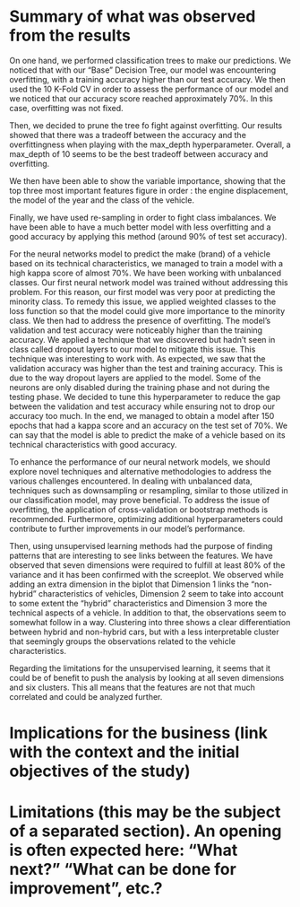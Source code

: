 # Summary of what was observed from the results

On one hand, we performed classification trees to make our predictions. We noticed that with our "Base" Decision Tree, our model was encountering overfitting, with a training accuracy higher than our test accuracy. We then used the 10 K-Fold CV in order to assess the performance of our model and we noticed that our accuracy score reached approximately 70%. In this case, overfitting was not fixed. 

Then, we decided to prune the tree fo fight against overfitting. Our results showed that there was a tradeoff between the accuracy and the overfittingness when playing with the max_depth hyperparameter. Overall, a max_depth of 10 seems to be the best tradeoff between accuracy and overfitting. 

We then have been able to show the variable importance, showing that the top three most important features figure in order : the engine displacement, the model of the year and the class of the vehicle. 

Finally, we have used re-sampling in order to fight class imbalances. We have been able to have a much better model with less overfitting and a good accuracy by applying this method (around 90% of test set accuracy). 

For the neural networks model to predict the make (brand) of a vehicle based on its technical characteristics, we managed to train a model with a high kappa score of almost 70%. We have been working with unbalanced classes. Our first neural network model was trained without addressing this problem. For this reason, our first model was very poor at predicting the minority class. To remedy this issue, we applied weighted classes to the loss function so that the model could give more importance to the minority class. We then had to address the presence of overfitting. The model’s validation and test accuracy were noticeably higher than the training accuracy. We applied a technique that we discovered but hadn’t seen in class called dropout layers to our model to mitigate this issue. This technique was interesting to work with. As expected, we saw that the validation accuracy was higher than the test and training accuracy. This is due to the way dropout layers are applied to the model. Some of the neurons are only disabled during the training phase and not during the testing phase. We decided to tune this hyperparameter to reduce the gap between the validation and test accuracy while ensuring not to drop our accuracy too much. In the end, we managed to obtain a model after 150 epochs that had a kappa score and an accuracy on the test set of 70%. We can say that the model is able to predict the make of a vehicle based on its technical characteristics with good accuracy.

To enhance the performance of our neural network models, we should explore novel techniques and alternative methodologies to address the various challenges encountered. In dealing with unbalanced data, techniques such as downsampling or resampling, similar to those utilized in our classification model, may prove beneficial. To address the issue of overfitting, the application of cross-validation or bootstrap methods is recommended. Furthermore, optimizing additional hyperparameters could contribute to further improvements in our model’s performance.

Then, using unsupervised learning methods had the purpose of finding patterns that are interesting to see links between the features. We have observed that seven dimensions were required to fulfill at least 80% of the variance and it has been confirmed with the screeplot. We observed while adding an extra dimension in the biplot that Dimension 1 links the "non-hybrid" characteristics of vehicles, Dimension 2 seem to take into account to some extent the "hybrid" characteristics and Dimension 3 more the technical aspects of a vehicle. In addition to that, the observations seem to somewhat follow in a way. Clustering into three shows a clear differentiation between hybrid and non-hybrid cars, but with a less interpretable cluster that seemingly groups the observations related to the vehicle characteristics.

Regarding the limitations for the unsupervised learning, it seems that it could be of benefit to push the analysis by looking at all seven dimensions and six clusters. This all means that the features are not that much correlated and could be analyzed further.

# Implications for the business (link with the context and the initial objectives of the study)

# Limitations (this may be the subject of a separated section). An opening is often expected here: “What next?” “What can be done for improvement”, etc.?

